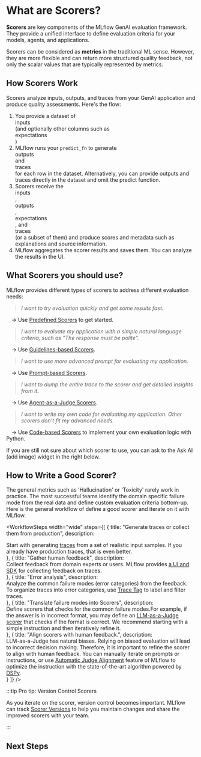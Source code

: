 

# What are Scorers?

**Scorers** are key components of the MLflow GenAI evaluation framework. They provide a unified interface to define evaluation criteria for your models, agents, and applications.

Scorers can be considered as **metrics** in the traditional ML sense. However, they are more flexible and can return more structured quality feedback, not only the scalar values that are typically represented by metrics.

## How Scorers Work

Scorers analyze inputs, outputs, and traces from your GenAI application and produce quality assessments. Here's the flow:

1. You provide a dataset of <div className="inline-flex rounded-sm bg-green-100 px-2 py-1 text-sm text-green-900">inputs</div> (and optionally other columns such as <div className="inline-flex rounded-sm bg-yellow-100 px-2 py-1 text-sm text-yellow-900">expectations</div>)
2. MLflow runs your `predict_fn` to generate <div className="inline-flex rounded-sm bg-orange-100 px-2 py-1 text-sm text-orange-900">outputs</div> and <div className="inline-flex rounded-sm bg-cyan-100 px-2 py-1 text-sm text-cyan-900">traces</div> for each row in the dataset. Alternatively, you can provide outputs and traces directly in the dataset and omit the predict function.
3. Scorers receive the <div className="inline-flex rounded-sm bg-green-100 px-2 py-1 text-sm text-green-900">inputs</div>, <div className="inline-flex rounded-sm bg-orange-100 px-2 py-1 text-sm text-orange-900">outputs</div>, <div className="inline-flex rounded-sm bg-yellow-100 px-2 py-1 text-sm text-yellow-900">expectations</div>, and <div className="inline-flex rounded-sm bg-cyan-100 px-2 py-1 text-sm text-cyan-900">traces</div> (or a subset of them) and produce scores and metadata such as explanations and source information.
4. MLflow aggregates the scorer results and saves them. You can analyze the results in the UI.

## What Scorers you should use?

MLflow provides different types of scorers to address different evaluation needs:

> *I want to try evaluation quickly and get some results fast.*

&emsp;→ Use [Predefined Scorers](/genai/eval-monitor/scorers/llm-judge/predefined) to get started.

> *I want to evaluate my application with a simple natural language criteria, such as "The response must be polite".*

&emsp;→ Use [Guidelines-based Scorers](/genai/eval-monitor/scorers/llm-judge/guidelines).

> *I want to use more advanced prompt for evaluating my application.*

&emsp;→ Use [Prompt-based Scorers](/genai/eval-monitor/scorers/llm-judge/make-judge).

> *I want to dump the entire trace to the scorer and get detailed insights from it.*

&emsp;→ Use [Agent-as-a-Judge Scorers](/genai/eval-monitor/scorers/llm-judge/agentic-overview).

> *I want to write my own code for evaluating my application. Other scorers don't fit my advanced needs.*

&emsp;→ Use [Code-based Scorers](/genai/eval-monitor/scorers/custom) to implement your own evaluation logic with Python.

If you are still not sure about which scorer to use, you can ask to the Ask AI (add image) widget in the right below.


## How to Write a Good Scorer?



The general metrics such as 'Hallucination' or 'Toxicity' rarely work in practice. The most successful teams identify the domain specific failure mode from the real data and define custom evaluation criteria bottom-up. Here is the general workflow of define a good scorer and iterate on it with MLflow.

<WorkflowSteps
  width="wide"
  steps={[
    {
      title: "Generate traces or collect them from production",
      description: <div>Start with generating <a href="/genai/tracing">traces</a> from a set of realistic input samples. If you already have production traces, that is even better.</div>
    },
    {
      title: "Gather human feedback",
      description: <div>Collect feedback from domain experts or users. MLflow provides <a href="/genai/assessments/feedback">a UI and SDK</a> for collecting feedback on traces.</div>
    },
    {
      title: "Error analysis",
      description: <div>Analyze the common failure modes (error categories) from the feedback.<br/>To organize traces into error categories, use <a href="/genai/tracing/trace-tag">Trace Tag</a> to label and filter traces.</div>
    },
    {
      title: "Translate failure modes into Scorers",
      description: <div>Define scorers that checks for the common failure modes.For example, if the answer is in incorrect format, you may define an <a href="/genai/eval-monitor/scorers/llm-judge">LLM-as-a-Judge scorer</a> that checks if the format is correct. We recommend starting with a simple instruction and then iteratively refine it.</div>
    },
    {
      title: "Align scorers with human feedback.",
      description: <div>LLM-as-a-Judge has natural biases. Relying on biased evaluation will lead to incorrect decision making. Therefore, it is important to refine the scorer to align with human feedback. You can manually iterate on prompts or instructions, or use <a href='/genai/eval-monitor/scorers/llm-judge/alignment'>Automatic Judge Alignment</a> feature of MLflow to optimize the instruction with the state-of-the-art algorithm powered by <a href='https://dspy.ai/'>DSPy</a>.</div>
    }
  ]}
/>

:::tip Pro tip: Version Control Scorers

As you iterate on the scorer, version control becomes important. MLflow can track <ins>[Scorer Versions](/genai/eval-monitor/scorers/versioning)</ins> to help you maintain changes and share the improved scorers with your team.

:::

## Next Steps

<TilesGrid>
  <TileCard
    icon={Scale}
    title="LLM-based Scorers"
    description="Get started with LLM judges for evaluating qualities."
    href="/genai/eval-monitor/scorers/llm-judge"
  />
  <TileCard
    icon={Bot}
    title="Evaluate Agents"
    description="Evaluate AI agents with specialized techniques and custom scorers"
    href="/genai/eval-monitor/running-evaluation/agents"
  />
  <TileCard
    icon={Target}
    title="Collect Human Feedback"
    description="Gather and manage human feedback to improve your evaluation accuracy"
    href="/genai/assessments/feedback"
  />
</TilesGrid>
